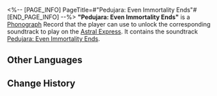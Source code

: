 <%-- [PAGE_INFO]
PageTitle=#"Pedujara: Even Immortality Ends"#
[END_PAGE_INFO] --%>
{{Item Infobox
|id          = 210223
|image       = Item Pedujara- Even Immortality Ends.png{{subst:void|<!--$UPLOAD:<<SpriteOutput/ItemFigures/210001.png>-<Item Pedujara- Even Immortality Ends.png>-<Item Icons>>-->}}
|type        = Disk
|invCategory = Valuables
|rarity      = 3
|effect      = 
|description = A record that can be played on the Express' phonograph. It might be a chance acquisition or a gift from someone else. All sorts of memories surge up when the music plays &mdash; the smiles, encounters, touches, and the excitement of battle. Maybe that is why people still collect records even as society rapidly advances.<br />The current record contains the track, "Pedujara: Even Immortality Ends."
}}
{{Description|''O, the days are painful and fleeting! O, spirit and soul rot and fall! O, the Sun and Moon are disturbed in their cycle! O, the weak candlelights rekindle!''}}
'''"Pedujara: Even Immortality Ends"''' is a [[Phonograph]] Record that the player can use to unlock the corresponding soundtrack to play on the [[Astral Express]]. It contains the soundtrack [[Pedujara: Even Immortality Ends]].

==Other Languages==
{{Other Languages
|en   = "Pedujara: Even Immortality Ends"
|zhs  = 《蝉喓歌·仙骸有终》
|zht  = 〈蟬喓歌•仙骸有終〉
|ja   = 『蝉鳴歌・仙骸に果て有り』
|ko   = ≪매미의 노래•불멸의 끝≫
|es   = Pedujara: el ocaso de la inmortalidad
|fr   = «&nbsp;Pedujara: Even Immortality Ends&nbsp;»
|ru   = Pedujara: Even Immortality Ends
|th   = "Pedujara: Even Immortality Ends"
|vi   = "Khúc Ca Tận Cùng Tiên Cốt"
|de   = „Pedujara – Auch Unsterblichkeit endet“
|id   = "Pedujara: Even Immortality Ends"
|pt   = "Pedujara: Even Immortality Ends"
}}

==Change History==
{{Change History|1.2}}